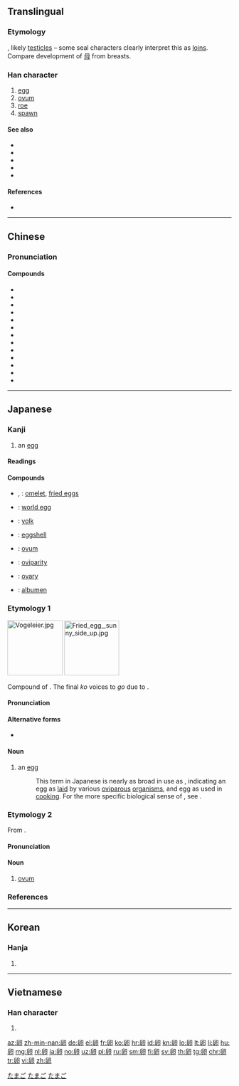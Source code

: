 {{also|卯|卬}}
==Translingual==

===Etymology===
{{liushu|i}}, likely [[testicle]]s – some seal characters clearly interpret this as [[loins]]. Compare development of [[母]] from breasts.

===Han character===
{{Han char|rn=26|rad=卩|as=05|sn=7|four=77720|canj=HHSLI|ids=⿰𠂑卪}}

# [[egg]]
# [[ovum]]
# [[roe]]
# [[spawn]]

====See also====
* {{l|mul|sc=Hani|蛋}}
* {{l|mul|sc=Hani|鮞}}
* {{l|mul|sc=Hani|鯤}}
* {{l|mul|sc=Hani|鲕}}
* {{l|mul|sc=Hani|鲲}}

====References====
* {{Han ref|kx=0159.200|dkj=02857|dj=0365.010|hdz=10313.040|uh=5375|ud=21365|bh=A75A|bd=42842}}

----

==Chinese==
{{zh-forms}}

===Pronunciation===
{{zh-pron
|m=luǎn
|c=leon5,leon5-2
|h=pfs=lón
|mn=nn̄g
|mc=y
|oc=y
|ma=
|cat=n
}}

====Compounds====
* {{zh-l|卵白}}
* {{zh-l|卵巢}}
* {{zh-l|卵子}}
* {{zh-l|卵黃}}
* {{zh-l|卵塊}}
* {{zh-l|卵裂}}
* {{zh-l|卵泡}}
* {{zh-l|卵生}}
* {{zh-l|卵石}}
* {{zh-l|卵胎生}}
* {{zh-l|卵細胞}}
* {{zh-l|卵翼}}
* {{zh-l|卵用雞}}

----

==Japanese==
{{wikipedia|lang=ja}}
{{wikipedia|Egg}}

===Kanji===
{{ja-kanji|grade=6|rs=卩05}}

# an [[egg]]

====Readings====
{{ja-readings
|goon=[[らん]] (ran)
|kanon=[[らん]] (ran)
|kun=[[たまご]] (tamago)
}}

====Compounds====
{{der-top|Compounds}}
* {{ja-r|卵焼|たまごやき}}, {{ja-r|卵焼き|たまごやき}}: [[omelet]], [[fried eggs]]
* {{ja-r|梵卵|ぼんらん}}: [[world egg]]
* {{ja-r|卵黄|らんおう}}: [[yolk]]
* {{ja-r|卵殻|らんかく}}: [[eggshell]]
* {{ja-r|卵子|らんし}}: [[ovum]]
* {{ja-r|卵生|らんせい}}: [[oviparity]]
* {{ja-r|卵巣|らんそう}}: [[ovary]]
* {{ja-r|卵白|らんぱく}}: [[albumen]]
{{der-bottom}}

===Etymology 1===
{{ja-kanjitab|たまご|yomi=k}}
<div class="thumb tright">
<div class="thumbinner" style="width: 252px;">[[File:Vogeleier.jpg|124px]] [[File:Fried_egg,_sunny_side_up.jpg|123px]] <div class="thumbcaption">{{lang|ja|卵}}</div></div></div>
Compound of {{compound|lang=ja|sort=たまご|玉|tr1=tama|t1=ball|子|tr2=ko|t2=child, small thing}}. The final ''ko'' voices to ''go'' due to {{rendaku|たまご}}.

====Pronunciation====
{{ja-pron|yomi=k|たまご|acc=2|acc_ref=DJR,NHK|acc2=0|acc2_ref=DJR,NHK}}

====Alternative forms====
* {{l|ja|玉子}}

====Noun====
{{ja-noun|たまご}}

# an [[egg]]
#: This term in Japanese is nearly as broad in use as {{etyl|en|-}} {{m|en|egg}}, indicating an egg as [[lay|laid]] by various [[oviparous]] [[organism]]s, and egg as used in [[cooking]]. For the more specific biological sense of {{m|en|ovum}}, see {{l|ja|卵子|tr=''ranshi''}}.

===Etymology 2===
{{ja-kanjitab|らん|yomi=o}}
From {{etyl|ltc|ja|sort=らん}} {{m|zh|卵|tr=lwan<sup>X</sup>}}.

====Pronunciation====
{{ja-pron|yomi=o|らん|acc=1|acc_ref=DJR,NHK}}

====Noun====
{{ja-noun|らん}}

# [[ovum]]

===References===
<references/>

[[Category:ja:Eggs|たまご]]
[[Category:ja:Foods|たまご]]
[[Category:1000 Japanese basic words|たまご]]

----

==Korean==

===Hanja===
{{ko-hanja|hangeul=란|rv=ran|mr=ran}}

# {{defn|lang=ko|sort=卩05}}

----

==Vietnamese==

===Han character===
{{vi-hantu|[[noãn]]|rs=卩05}}

# {{defn|lang=vi|sort=卩05}}

[[az:卵]]
[[zh-min-nan:卵]]
[[de:卵]]
[[el:卵]]
[[fr:卵]]
[[ko:卵]]
[[hr:卵]]
[[id:卵]]
[[kn:卵]]
[[lo:卵]]
[[lt:卵]]
[[li:卵]]
[[hu:卵]]
[[mg:卵]]
[[nl:卵]]
[[ja:卵]]
[[no:卵]]
[[uz:卵]]
[[pl:卵]]
[[ru:卵]]
[[sm:卵]]
[[fi:卵]]
[[sv:卵]]
[[th:卵]]
[[tg:卵]]
[[chr:卵]]
[[tr:卵]]
[[vi:卵]]
[[zh:卵]]